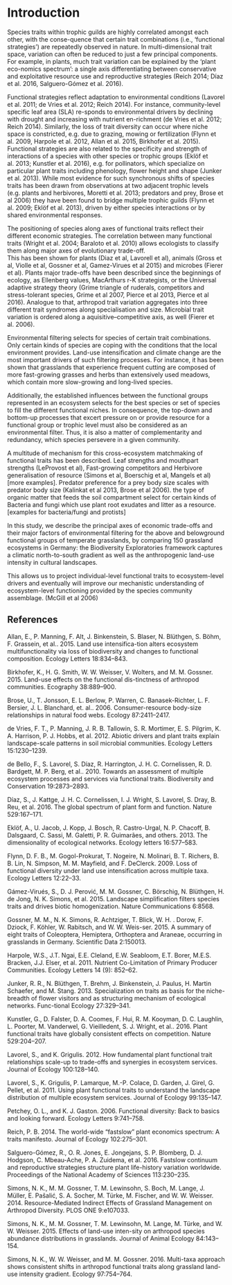 # Introduction 

Species traits within trophic guilds are highly correlated amongst each other, with the conse-quence that certain trait combinations (i.e., ‘functional strategies’) are repeatedly observed in nature. In multi-dimensional trait space, variation can often be reduced to just a few principal components. For example, in plants, much trait variation can be explained by the ‘plant eco-nomics spectrum’: a single axis differentiating between conservative and exploitative resource use and reproductive strategies (Reich 2014; Díaz et al. 2016, Salguero-Gómez et al. 2016).

Functional strategies reflect adaptation to environmental conditions (Lavorel et al. 2011; de Vries et al. 2012; Reich 2014). For instance, community-level specific leaf area (SLA) re-sponds to environmental drivers by declining with drought and increasing with nutrient en-richment (de Vries et al. 2012; Reich 2014). Similarly, the loss of trait diversity can occur where niche space is constricted, e.g. due to grazing, mowing or fertilization (Flynn et al. 2009, Harpole et al. 2012, Allan et al. 2015, Birkhofer et al. 2015). Functional strategies are also related to the specificity and strength of interactions of a species with other species or trophic groups (Eklöf et al. 2013; Kunstler et al. 2016), e.g. for pollinators, which specialize on particular plant traits including phenology, flower height and shape (Junker et al. 2013). While most evidence for such synchronous shifts of species traits has been drawn from observations at two adjacent trophic levels (e.g. plants and herbivores, Moretti et al. 2013; predators and prey, Brose et al 2006) they have been found to bridge multiple trophic guilds (Flynn et al. 2009; Eklöf et al. 2013), driven by either species interactions or by shared environmental responses.

The positioning of species along axes of functional traits reflect their different economic strategies. The correlation between many functional traits (Wright et al. 2004; Baraloto et al. 2010) allows ecologists to classify them along major axes of evolutionary trade-off.  
This has been shown for plants (Diaz et al, Lavorell et al), animals (Gross et al, Violle et al, Gossner et al, Gamez-Virues et al 2015) and microbes (Fierer et al). Plants major trade-offs have been described since the beginnings of ecology, as Ellenberg values, MacArthurs r-K strategists, or the Universal adaptive strategy theory (Grime triangle of ruderals, competitors and stress-tolerant species, Grime et al 2007, Pierce et al 2013, Pierce et al 2016). Analogue to that, arthropod trait variation aggregates into three different trait syndromes along specialisation and size. Microbial trait variation is ordered along a aquisitive--competitive axis, as well (Fierer et al. 2006). 

Environmental filtering selects for species of certain trait combinations. Only certain kinds of species are coping with the conditions that the local environment provides. Land-use intensification and climate change are the most important drivers of such filtering processes. For instance, it has been shown that grasslands that experience frequent cutting are composed of more fast-growing grasses and herbs than extensively used meadows,  which contain more slow-growing and long-lived species. 

Additionally, the established influences between the functional groups represented in an ecosystem selects for the best species or set of species to fill the different functional niches. In consequence, the top-down and bottom-up processes that excert pressure on or provide resource for a functional group or trophic level must also be considered as an environmental filter. Thus, it is also a matter of complementarity and redundancy, which species persevere in a given community.  

A multitude of mechanism for this cross-ecosystem matchmaking of functional traits has been described. Leaf strengths and mouthpart strengths (LeProvost et al), Fast-growing competitors and Herbivore generalisation of resource (Simons et al, Boerschig et al, Mangels et al) [more examples]. Predator preference for a prey body size scales with predator body size (Kalinkat et al 2013, Brose et al 2006). the type of organic matter that feeds the soil compartment select for certain kinds of Bacteria and fungi which use plant root exudates and litter as a resource. [examples for bacteria/fungi and protists]

In this study, we describe the principal axes of economic trade-offs and their major factors of environmental filtering for the above and belowground functional groups of temperate grasslands, by comparing 150 grassland ecosystems in Germany: the Biodiversity Exploratories framework captures a climatic north-to-south gradient as well as the anthropogenic land-use intensity in cultural landscapes. 

This allows us to project individual-level functional traits to ecosystem-level drivers and eventually will improve our mechanistic understanding of ecosystem-level functioning provided by the species community assemblage.  (McGill et al 2006)


## References 

Allan, E., P. Manning, F. Alt, J. Binkenstein, S. Blaser, N. Blüthgen, S. Böhm, F. Grassein, et al.. 2015. Land use intensifica-tion alters ecosystem multifunctionality via loss of biodiversity and changes to functional composition. Ecology Letters 18:834–843.

Birkhofer, K., H. G. Smith, W. W. Weisser, V. Wolters, and M. M. Gossner. 2015. Land-use effects on the functional dis-tinctness of arthropod communities. Ecography 38:889–900.

Brose, U., T. Jonsson, E. L. Berlow, P. Warren, C. Banasek-Richter, L. F. Bersier, J. L. Blanchard, et. al.. 2006. Consumer-resource body-size relationships in natural food webs. Ecology 87:2411–2417. 

de Vries, F. T., P. Manning, J. R. B. Tallowin, S. R. Mortimer, E. S. Pilgrim, K. A. Harrison, P. J. Hobbs, et al. 2012. Abiotic drivers and plant traits explain landscape-scale patterns in soil microbial communities. Ecology Letters 15:1230–1239.

de Bello, F., S. Lavorel, S. Díaz, R. Harrington, J. H. C. Cornelissen, R. D. Bardgett, M. P. Berg, et al.. 2010. Towards an assessment of multiple ecosystem processes and services via functional traits. Biodiversity and Conservation 19:2873–2893.

Díaz, S., J. Kattge, J. H. C. Cornelissen, I. J. Wright, S. Lavorel, S. Dray, B. Reu, et al. 2016. The global spectrum of plant form and function. Nature 529:167–171.

Eklöf, A., U. Jacob, J. Kopp, J. Bosch, R. Castro-Urgal, N. P. Chacoff, B. Dalsgaard, C. Sassi, M. Galetti, P. R. Guimarães, and others. 2013. The dimensionality of ecological networks. Ecology letters 16:577–583.

Flynn, D. F. B., M. Gogol-Prokurat, T. Nogeire, N. Molinari, B. T. Richers, B. B. Lin, N. Simpson, M. M. Mayfield, and F. DeClerck. 2009. Loss of functional diversity under land use intensification across multiple taxa. Ecology Letters 12:22–33.

Gámez-Virués, S., D. J. Perović, M. M. Gossner, C. Börschig, N. Blüthgen, H. de Jong, N. K. Simons, et al. 2015. Landscape simplification filters species traits and drives biotic homogenization. Nature Communications 6:8568.

Gossner, M. M., N. K. Simons, R. Achtziger, T. Blick, W. H. . Dorow, F. Dziock, F. Köhler, W. Rabitsch, and W. W. Weis-ser. 2015. A summary of eight traits of Coleoptera, Hemiptera, Orthoptera and Araneae, occurring in grasslands in Germany. Scientific Data 2:150013. 

Harpole, W.S., J.T. Ngai, E.E. Cleland, E.W. Seabloom, E.T. Borer, M.E.S. Bracken, J.J. Elser, et al. 2011. Nutrient Co-Limitation of Primary Producer Communities. Ecology Letters 14 (9): 852–62.

Junker, R. R., N. Blüthgen, T. Brehm, J. Binkenstein, J. Paulus, H. Martin Schaefer, and M. Stang. 2013. Specialization on traits as basis for the niche-breadth of flower visitors and as structuring mechanism of ecological networks. Func-tional Ecology 27:329–341.

Kunstler, G., D. Falster, D. A. Coomes, F. Hui, R. M. Kooyman, D. C. Laughlin, L. Poorter, M. Vanderwel, G. Vieilledent, S. J. Wright, et al.. 2016. Plant functional traits have globally consistent effects on competition. Nature 529:204–207.

Lavorel, S., and K. Grigulis. 2012. How fundamental plant functional trait relationships scale-up to trade-offs and synergies in ecosystem services. Journal of Ecology 100:128–140.

Lavorel, S., K. Grigulis, P. Lamarque, M.-P. Colace, D. Garden, J. Girel, G. Pellet, et al. 2011. Using plant functional traits to understand the landscape distribution of multiple ecosystem services. Journal of Ecology 99:135–147.

Petchey, O. L., and K. J. Gaston. 2006. Functional diversity: Back to basics and looking forward. Ecology Letters 9:741–758.

Reich, P. B. 2014. The world-wide “fastslow” plant economics spectrum: A traits manifesto. Journal of Ecology 102:275–301.

Salguero-Gómez, R., O. R. Jones, E. Jongejans, S. P. Blomberg, D. J. Hodgson, C. Mbeau-Ache, P. A. Zuidema, et al. 2016. Fastslow continuum and reproductive strategies structure plant life-history variation worldwide. Proceedings of the National Academy of Sciences 113:230–235.

Simons, N. K., M. M. Gossner, T. M. Lewinsohn, S. Boch, M. Lange, J. Müller, E. Pašalić, S. A. Socher, M. Türke, M. Fischer, and W. W. Weisser. 2014. Resource-Mediated Indirect Effects of Grassland Management on Arthropod Diversity. PLOS ONE 9:e107033. 

Simons, N. K., M. M. Gossner, T. M. Lewinsohn, M. Lange, M. Türke, and W. W. Weisser. 2015. Effects of land-use inten-sity on arthropod species abundance distributions in grasslands. Journal of Animal Ecology 84:143–154. 

Simons, N. K., W. W. Weisser, and M. M. Gossner. 2016. Multi-taxa approach shows consistent shifts in arthropod functional traits along grassland land-use intensity gradient. Ecology 97:754–764.
